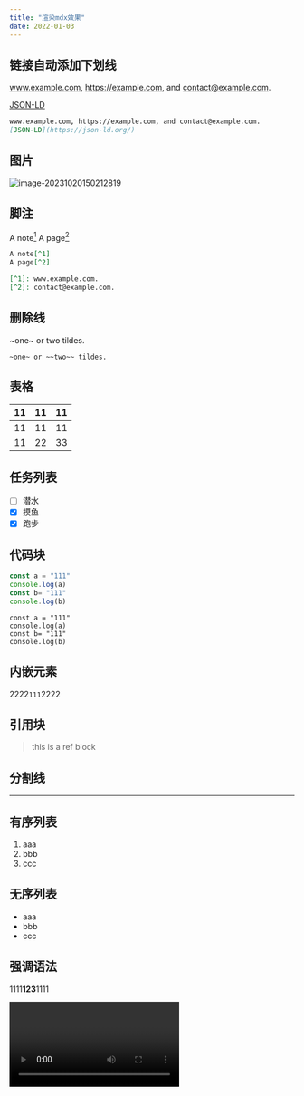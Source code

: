 ```yaml
---
title: "渲染mdx效果"
date: 2022-01-03
---
```



## 链接自动添加下划线

www.example.com, https://example.com, and contact@example.com.

[JSON-LD](https://json-ld.org/)


```markdown
www.example.com, https://example.com, and contact@example.com.
[JSON-LD](https://json-ld.org/)
```

## 图片
![image-20231020150212819](/mdpic/image-20231020150212819.png)



## 脚注

A note[^1]
A page[^2]

[^1]: www.example.com.
[^2]: contact@example.com.

```markdown
A note[^1]
A page[^2]

[^1]: www.example.com.
[^2]: contact@example.com.
```

## 删除线

~one~ or ~~two~~ tildes.

```
~one~ or ~~two~~ tildes.
```

## 表格


| 11   | 11   | 11   |
| ---- | ---- | ---- |
| 11   | 11   | 11   |
| 11   | 22   | 33   |

## 任务列表

* [ ] 潜水
* [x] 摸鱼
* [x] 跑步

## 代码块

```js
const a = "111"
console.log(a)
const b= "111"
console.log(b)
```

```
const a = "111"
console.log(a)
const b= "111"
console.log(b)
```

## 内嵌元素

2222`111`2222

## 引用块

> this is a ref block

## 分割线

---



## 有序列表

1. aaa
2. bbb
3. ccc

## 无序列表
- aaa
- bbb
- ccc

## 强调语法
1111**123**1111


<Video url='//player.bilibili.com/player.html?aid=535126186&bvid=BV1jM411X7Gc&cid=1314273178&p=1'  />